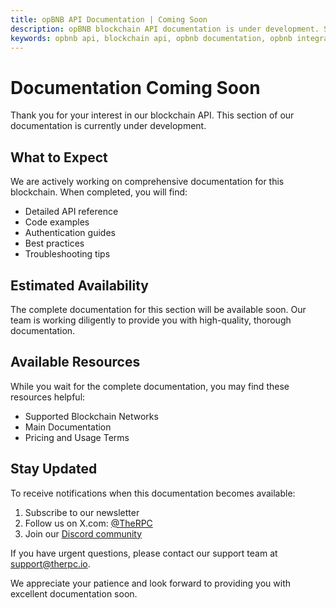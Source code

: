 ```yaml
---
title: opBNB API Documentation | Coming Soon
description: opBNB blockchain API documentation is under development. Stay updated on our progress and explore available resources while you wait for comprehensive guides and references.
keywords: opbnb api, blockchain api, opbnb documentation, opbnb integration, cryptocurrency api, opbnb development, blockchain development, bnb chain optimistic rollup
---
```


# Documentation Coming Soon

Thank you for your interest in our blockchain API. This section of our documentation is currently under development.

## What to Expect

We are actively working on comprehensive documentation for this blockchain. When completed, you will find:

- Detailed API reference
- Code examples
- Authentication guides
- Best practices
- Troubleshooting tips

## Estimated Availability

The complete documentation for this section will be available soon. Our team is working diligently to provide you with high-quality, thorough documentation.

## Available Resources

While you wait for the complete documentation, you may find these resources helpful:

- <Link to="/chains">Supported Blockchain Networks</Link>
- <Link to="/docs">Main Documentation</Link>
- <Link to="/pricing">Pricing and Usage Terms</Link>

## Stay Updated

To receive notifications when this documentation becomes available:

1. Subscribe to our newsletter
2. Follow us on X.com: <a href="https://x.com/therpcio" target="_blank" rel="noopener noreferrer">@TheRPC</a>
3. Join our <a href="https://discord.gg/yN7Shhx94G" target="_blank" rel="noopener noreferrer">Discord community</a>

If you have urgent questions, please contact our support team at support@therpc.io.

We appreciate your patience and look forward to providing you with excellent documentation soon.
